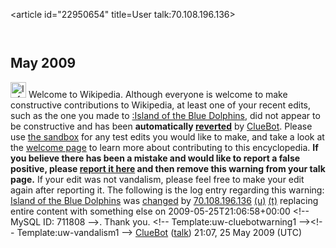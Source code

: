 <article id="22950654" title=User talk:70.108.196.136>
	<talkpage id="22950654" title="User talk:70.108.196.136">


== May 2009 ==
[[Image:Information.svg|left|25px]] Welcome to Wikipedia. Although everyone is welcome to make constructive contributions to Wikipedia, at least one of your recent edits, such as the one you made to [[:Island of the Blue Dolphins]], did not appear to be constructive and has been '''automatically [[Help:Reverting|reverted]]''' by [[User:ClueBot|ClueBot]].  Please use [[Wikipedia:Sandbox|the sandbox]] for any test edits you would like to make, and take a look at the [[Wikipedia:Introduction|welcome page]] to learn more about contributing to this encyclopedia.  '''If you believe there has been a mistake and would like to report a false positive, please [[User:ClueBot/FalsePositives|report it here]] and then remove this warning from your talk page.'''  If your edit was not vandalism, please feel free to make your edit again after reporting it. The following is the log entry regarding this warning: [[Island of the Blue Dolphins]] was [http://en.wikipedia.org/w/index.php?title=Island+of+the+Blue+Dolphins&amp;diff=292297157&amp;oldid=291769827 changed] by [[Special:Contributions/70.108.196.136|70.108.196.136]] [[User:70.108.196.136|(u)]] [[User talk:70.108.196.136|(t)]] replacing entire content with something else on 2009-05-25T21:06:58+00:00 &lt;!-- MySQL ID: 711808 --&gt;. Thank you. &lt;!-- Template:uw-cluebotwarning1 --&gt;&lt;!-- Template:uw-vandalism1 --&gt; [[User:ClueBot|ClueBot]] ([[User talk:ClueBot|talk]]) 21:07, 25 May 2009 (UTC)
	</talkpage>
</article>
